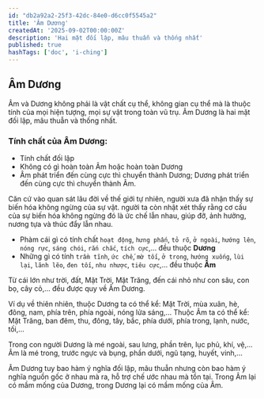 ```yaml
---
id: "db2a92a2-25f3-42dc-84e0-d6cc0f5545a2"
title: 'Âm Dương'
createdAt: '2025-09-02T00:00:00Z'
description: 'Hai mặt đối lập, mâu thuẫn và thống nhất'
published: true
hashTags: ['doc', 'i-ching']
---
```


## Âm Dương

Âm và Dương không phải là vật chất cụ thể, không gian cụ thể mà là thuộc tính của mọi hiện tượng, mọi sự vật trong toàn vũ trụ. Âm Dương là hai mặt đối lập, mâu thuẫn và thống nhất.

### Tính chất của Âm Dương:

- Tính chất đối lập
- Không có gì hoàn toàn Âm hoặc hoàn toàn Dương
- Âm phát triển đến cùng cực thì chuyển thành Dương; Dương phát triển đến cùng cực thì chuyển thành Âm.

Căn cứ vào quan sát lâu đời về thế giới tự nhiên, người xưa đã nhận thấy sự biến hóa không ngừng của sự vật. người ta còn nhật xét thấy rằng cơ cấu của sự biến hóa không ngừng đó là ức chế lẫn nhau, giúp đỡ, ảnh hưởng, nương tựa và thúc đẩy lẫn nhau.

- Phàm cái gì có tính chất `hoạt động`, `hưng phấn`, `tỏ rõ`, `ở ngoài`, `hướng lên`, `nóng rực`, `sáng chói`, `rắn chắc`, `tích cực`,... đều thuộc **Dương**
- Những gì có tính `trầm tĩnh`, `ức chế`, `mờ tối`, `ở trong`, `hướng xuống`, `lùi lại`, `lãnh lẽo`, `đen tối`, `nhu nhược`, `tiêu cực`,... đều thuộc **Âm**

Từ cái lớn như trời, đất, Mặt Trời, Mặt Trăng, đến cái nhỏ như con sâu, con bọ, cây cỏ,... đều được quy về Âm Dương.

Ví dụ về thiên nhiên, thuộc Dương ta có thể kể: Mặt Trời, mùa xuân, hè, đông, nam, phía trên, phía ngoài, nóng lửa sáng,... Thuộc Âm ta có thể kể: Mặt Trăng, ban đêm, thu, đông, tây, bắc, phía dưới, phía trong, lạnh, nước, tối,...

Trong con người Dương là mé ngoài, sau lưng, phần trên, lục phủ, khí, vệ,... Âm là mé trong, trước ngực và bụng, phần dưới, ngũ tạng, huyết, vinh,...

Âm Dương tuy bao hàm ý nghĩa đối lập, mâu thuẫn nhưng còn bao hàm ý nghĩa nguồn gốc ở nhau mà ra, hỗ trợ chế ước nhau mà tồn tại. Trong Âm lại có mầm mống của Dương, trong Dương lại có mầm mống của Âm.
